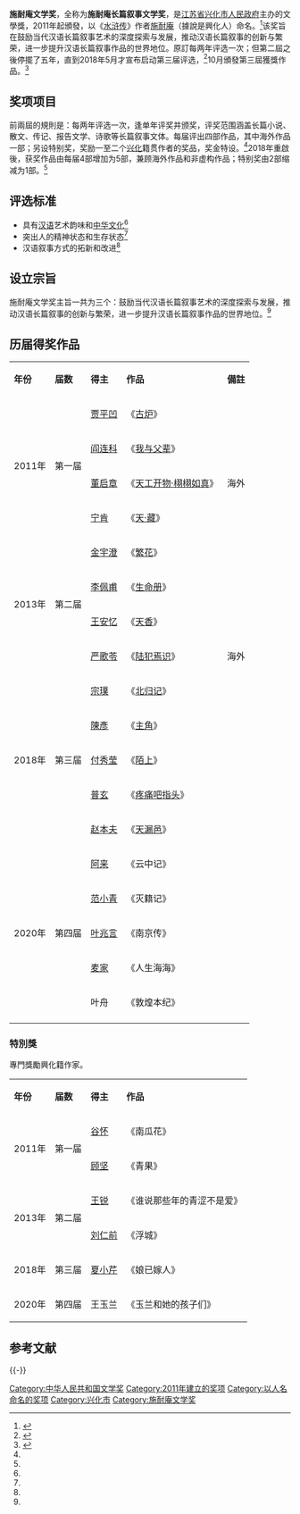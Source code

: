 {{华文文学奖}}

'''施耐庵文学奖'''，全称为'''施耐庵长篇叙事文学奖'''，是[[江苏省|江苏省]][[兴化市|兴化市]][[人民政府|人民政府]]主办的文學獎，2011年起頒發，以《[[水浒传|水浒传]]》作者[[施耐庵|施耐庵]]（據說是興化人）命名。<ref name="xljh " >{{cite web |url=http://book.sina.com.cn/news/c/2011-06-02/1353287276.shtml |title=施耐庵文学奖评奖办法 |accessdate=2012-02-18 |date=2011-06-02 |work=新浪 |archive-date=2018-08-18 |archive-url=https://web.archive.org/web/20180818150732/http://book.sina.com.cn/news/c/2011-06-02/1353287276.shtml |dead-url=no }}</ref>该奖旨在鼓励当代汉语长篇叙事艺术的深度探索与发展，推动汉语长篇叙事的创新与繁荣，进一步提升汉语长篇叙事作品的世界地位。原訂每两年评选一次；但第二屆之後停擺了五年，直到2018年5月才宣布启动第三届评选，<ref name="third" >{{cite web|url=http://www.chinawriter.com.cn/n1/2018/0506/c403994-29966967.html|title=第三届施耐庵文学奖启动：打通虚构与非虚构的文体界限|accessdate=2018-05-06|date=2018-05-06|publisher=中国作家网|archive-date=2018-08-18|archive-url=https://web.archive.org/web/20180818182042/http://www.chinawriter.com.cn/n1/2018/0506/c403994-29966967.html|dead-url=no}}</ref>10月頒發第三屆獲獎作品。<ref>{{cite news |author1=刘雅 |title=第三届“施耐庵文学奖”获奖名单揭晓 宗璞《北归记》等五部作品获奖 |url=http://www.chinawriter.com.cn/n1/2018/1019/c403994-30351857.html |accessdate=2021-01-24 |work=中国作家网 |date=2018-10-19 |archive-date=2018-11-04 |archive-url=https://web.archive.org/web/20181104170312/http://www.chinawriter.com.cn/n1/2018/1019/c403994-30351857.html |dead-url=no }}</ref>

== 奖项项目 ==
前兩屆的規則是：每两年评选一次，逢单年评奖并颁奖，评奖范围涵盖长篇小说、散文、传记、报告文学、诗歌等长篇叙事文体。每届评出四部作品，其中海外作品一部；另设特别奖，奖励一至二个[[兴化市|兴化]]籍贯作者的奖品，奖金特设。<ref name="xljh " />2018年重啟後，获奖作品由每届4部增加为5部，兼顾海外作品和非虚构作品；特别奖由2部缩减为1部。<ref name="third" />

== 评选标准 ==
*具有[[汉语|汉语]]艺术韵味和[[中华文化|中华文化]]<ref name="xljh " />
*突出人的精神状态和生存状态<ref name="xljh " />
*汉语叙事方式的拓新和改进<ref name="xljh " />

== 设立宗旨 ==
施耐庵文学奖主旨一共为三个：鼓励当代汉语长篇叙事艺术的深度探索与发展，推动汉语长篇叙事的创新与繁荣，进一步提升汉语长篇叙事作品的世界地位。<ref name="xljh " />

== 历届得奖作品 ==
{|class="wikitable " 
|- style="background:orange; color:white" align=center
|'''年份'''||'''届数'''||'''得主'''||'''作品'''||'''備註'''
|-
|rowspan=4| 2011年   ||rowspan=4| 第一届 
|[[贾平凹|贾平凹]]
|《[[古炉|古炉]]》
|
|-
|[[阎连科|阎连科]]
|《[[我与父辈|我与父辈]]》
|
|-
|[[董启章|董启章]]
|《[[天工开物·栩栩如真|天工开物·栩栩如真]]》
|海外
|-
|[[宁肯|宁肯]]
|《[[天·藏|天·藏]]》
|
|-
|rowspan=4| 2013年   ||rowspan=4| 第二届 
|[[金宇澄|金宇澄]]
|《[[繁花|繁花]]》
|
|-
|[[李佩甫|李佩甫]]
|《[[生命册|生命册]]》
|
|-
|[[王安忆|王安忆]]
|《[[天香_(长篇小说)|天香]]》
|
|-
|[[严歌苓|严歌苓]]
|《[[陆犯焉识|陆犯焉识]]》
|海外
|-
|rowspan=5| 2018年   ||rowspan=5| 第三届 
|[[宗璞|宗璞]]
|《[[北归记|北归记]]》
|
|-
|[[陳彥_(編劇)|陳彥]]
|《[[主角|主角]]》
|
|-
|[[付秀莹|付秀莹]]
|《[[陌上|陌上]]》
|
|-
|[[普玄|普玄]]
|《[[疼痛吧指头|疼痛吧指头]]》
|
|-
|[[赵本夫|赵本夫]]
|《[[天漏邑|天漏邑]]》
|
|-
|rowspan=5| 2020年   ||rowspan=5| 第四届
|[[阿来|阿来]]
|《云中记》
|
|-
|[[范小青|范小青]]
|《灭籍记》
|
|-
|[[叶兆言|叶兆言]]
|《南京传》
|
|-
|[[麦家|麦家]]
|《人生海海》
|
|-
|叶舟
|《敦煌本纪》
|
|-
|}

===特別獎===
專門獎勵興化籍作家。

{|class="wikitable " 
|- style="background:orange; color:white" align=center
|'''年份'''||'''届数'''||'''得主'''||'''作品'''
|-
|rowspan=2| 2011年   ||rowspan=2| 第一届 
|[[谷怀|谷怀]]
|《南瓜花》
|-
|[[顾坚_(作家)|顾坚]]
|《青果》
|-
|rowspan=2| 2013年   ||rowspan=2| 第二届 
|[[王锐_(作家)|王锐]]
|《谁说那些年的青涩不是爱》
|-
|[[刘仁前|刘仁前]]
|《浮城》
|-
| 2018年   || 第三届 
|[[夏小芹|夏小芹]]
|《娘已嫁人》
|-
| 2020年   || 第四届 
|王玉兰
|《玉兰和她的孩子们》
|}

== 参考文献 ==
{{Reflist}}

{{-}}
{{施耐庵文学奖}}

{{DEFAULTSORT:Shi施耐庵}}
[[Category:中华人民共和国文学奖|Category:中华人民共和国文学奖]]
[[Category:2011年建立的奖项|Category:2011年建立的奖项]]
[[Category:以人名命名的奖项|Category:以人名命名的奖项]]
[[Category:兴化市|Category:兴化市]]
[[Category:施耐庵文学奖|Category:施耐庵文学奖]]